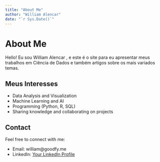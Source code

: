 ```yaml
---
title: "About Me"
author: "William Alencar"
date: "`r Sys.Date()`"
---
```


# About Me

Hello! Eu sou William Alencar , e este é o site para eu apresentar meus trabalhos em Ciência de Dados
e também artigos sobre os mais variados temas. 


## Meus Interesses 

- Data Analysis and Visualization
- Machine Learning and AI
- Programming (Python, R, SQL)
- Sharing knowledge and collaborating on projects

## Contact

Feel free to connect with me:

- Email: william@goodfy.me 
- LinkedIn: [Your LinkedIn Profile](https://www.linkedin.com/in/williambr)
